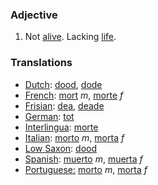 ===Adjective===

#Not [[alive]].  Lacking [[life]].

===Translations===
*[[Dutch]]: [[dood]], [[dode]]
*[[French]]: [[mort]] ''m'', [[morte]] ''f''
*[[Frisian]]: [[dea]], [[deade]]
*[[German]]: [[tot]]
*[[Interlingua]]: [[morte]]
*[[Italian]]: [[morto]] ''m'', [[morta]] ''f''
*[[Low Saxon]]: [[dood]]
*[[Spanish]]: [[muerto]] ''m'', [[muerta]] ''f''
*[[Portuguese:]] [[morto]] ''m'', [[morta]] ''f''